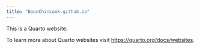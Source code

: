 ```yaml
---
title: "BoonChinLook.github.io"
---
```


This is a Quarto website.

To learn more about Quarto websites visit <https://quarto.org/docs/websites>.
